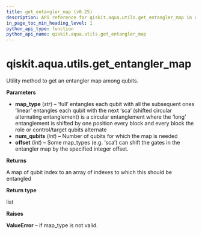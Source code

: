 ```yaml
---
title: get_entangler_map (v0.25)
description: API reference for qiskit.aqua.utils.get_entangler_map in qiskit v0.25
in_page_toc_min_heading_level: 1
python_api_type: function
python_api_name: qiskit.aqua.utils.get_entangler_map
---
```


<span id="qiskit-aqua-utils-get-entangler-map" />

# qiskit.aqua.utils.get\_entangler\_map

<Function id="qiskit.aqua.utils.get_entangler_map" isDedicatedPage={true} github="https://github.com/qiskit-community/qiskit-aqua/tree/stable/0.9/qiskit/aqua/utils/entangler_map.py" signature="get_entangler_map(map_type, num_qubits, offset=0)">
  Utility method to get an entangler map among qubits.

  **Parameters**

  *   **map\_type** (*str*) – ‘full’ entangles each qubit with all the subsequent ones ‘linear’ entangles each qubit with the next ‘sca’ (shifted circular alternating entanglement) is a circular entanglement where the ‘long’ entanglement is shifted by one position every block and every block the role or control/target qubits alternate
  *   **num\_qubits** (*int*) – Number of qubits for which the map is needed
  *   **offset** (*int*) – Some map\_types (e.g. ‘sca’) can shift the gates in the entangler map by the specified integer offset.

  **Returns**

  A map of qubit index to an array of indexes to which this should be entangled

  **Return type**

  list

  **Raises**

  **ValueError** – if map\_type is not valid.
</Function>

